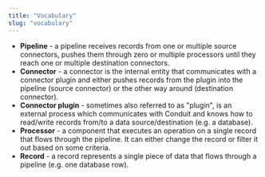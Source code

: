 ```yaml
---
title: "Vocabulary"
slug: "vocabulary"
---
```


* **Pipeline** - a pipeline receives records from one or multiple source
  connectors, pushes them through zero or multiple processors until they reach
  one or multiple destination connectors.
* **Connector** - a connector is the internal entity that communicates with a
  connector plugin and either pushes records from the plugin into the pipeline
  (source connector) or the other way around (destination connector).
* **Connector plugin** - sometimes also referred to as "plugin", is an external
  process which communicates with Conduit and knows how to read/write records
  from/to a data source/destination (e.g. a database).
* **Processor** - a component that executes an operation on a single record that
  flows through the pipeline. It can either change the record or filter it out
  based on some criteria.
* **Record** - a record represents a single piece of data that flows through a
  pipeline (e.g. one database row).